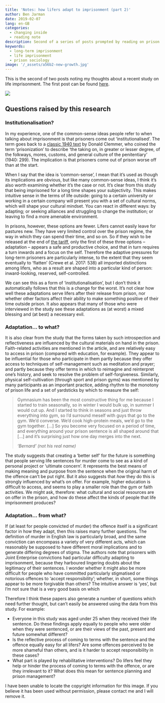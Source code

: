 ```yaml
---
title: 'Notes: how lifers adapt to imprisonment (part 2)'
author: Ben Jarman
date: 2019-02-07
lang: en-GB
categories:
  - changing inside
  - reading note
description: Second of a series of posts prompted by reading on prison adaptation
keywords:
  - long-term imprisonment
  - life imprisonment
  - prison sociology
image: '/_assets/a56b2-new-growth.jpg'
---
```


::: {.callout-note}
This is the second of two posts noting my thoughts about a recent study on life imprisonment. The first post can be found [here](https://changinginside.co.uk/?p=414).
:::

![]({{< meta image >}})

## Questions raised by this research

### Institutionalisation?

In my experience, one of the common-sense ideas people refer to when talking about imprisonment is that prisoners come out 'institutionalised'. The term goes back to a [classic 1940 text](https://books.google.co.uk/books/about/The_Prison_Community.html?id=x7MRCV0-zcYC) by Donald Clemmer, who coined the term 'prisonization' to describe 'the taking on, in greater or lesser degree, of the folkways, mores, customs, and general culture of the penitentiary' (1940: 299). The implication is that prisoners come out of prison worse off than at the start.

When I say that the idea is 'common-sense', I mean that it's used as though its implications are obvious, but like many common-sense ideas, I think it's also worth examining whether it's the case or not. It's clear from this study that being imprisoned for a long time shapes your subjectivity. This makes intuitive sense in the terms of life outside: going to a certain university or working in a certain company will present you with a set of cultural norms, which will shape your cultural mindset. You can react in different ways: by adapting; or seeking alliances and struggling to change the institution; or leaving to find a more amenable environment.

In prisons, however, these options are fewer. Lifers cannot easily leave for pastures new. They have very limited control over the prison regime, the way in which they can spend their time, and so on. So if they wish to be released at the end of [the tariff](https://changinginside.co.uk/what-is-a-life-sentence/), only the first of these three options -- adaptation -- appears a safe and productive choice, and that in turn requires a turn inwards and a focus on the self. Therefore the adaptive pressures for long-term prisoners are particularly intense, to the extent that they seem eventually to 'flatten' (Crewe et al. 2017: 538) all imported distinctions among lifers, who as a result are shaped into a particular kind of person: inward-looking, reserved, self-controlled.

We can see this as a form of 'institutionalisation', but I don't think it automatically follows that this is a change for the worst. It's not clear how well these adaptations serve lifers after their release from prison, nor whether other factors affect their ability to make something positive of their time outside prison. It also appears that many of those who were interviewed in the study see these adaptations as (at worst) a mixed blessing and (at best) a necessary evil.

### Adaptation... to what?

It is also clear from the study that the forms taken by such introspection and reflectiveness are influenced by the cultural materials on hand in the prison. Faith-related activities are mentioned in the article, and are relatively easy to access in prison (compared with education, for example). They appear to be influential for those who participate in them partly because they offer access to techniques of self-management such as meditation and prayer; and partly because they offer terms in which to reimagine and reinterpret one's history, and seek to resolve the problem of self-forgiveness. Similarly, physical self-cultivation (through sport and prison gyms) was mentioned by many participants as an important practice, adding rhythm to the monotony of prison life and a set of yardsticks by which to measure the self:

> Gymnasium has been the most constructive thing for me because I started to train seasonally, so in winter I would bulk up, in summer I would cut up. And I started to think in seasons and just throw everything into gym, so I'd surround meself with guys that go to the gym. We'd converse. We'd cook high-protein meals, we'd go to the gym together. \[...\] So you become very focused on a period of time, and everything around your prison sentence is all shaped around that \[...\] and it's surprising just how one day merges into the next. 
> 
> *'Bernard' (not his real name)*

The study suggests that creating a 'better self' for the future is something that people serving life sentences for murder come to see as a kind of personal project or 'ultimate concern'. It represents the best means of making meaning and purpose from the sentence when the original harm of the offence can't be put right. But it also suggests that *how* they do this is strongly influenced by what's on offer. For example, higher education is difficult to access, and seems to play a smaller role than the gym or faith activities. We might ask, therefore: what cultural and social resources are on offer in the prison, and how do these affect the kinds of people that life imprisonment produces?

### Adaptation... from what?

If (at least for people convicted of murder) the offence itself is a significant factor in how they adapt, then this raises many further questions. The definition of murder in English law is particularly broad, and the same conviction can encompass a variety of very different acts, which can reasonably be supposed to have different moral implications and to generate differing degrees of stigma. The authors note that prisoners with Joint Enterprise convictions had particular difficulty adapting to imprisonment, because they harboured lingering doubts about the legitimacy of their sentences. I wonder whether it might also be more difficult for people who have committed particularly stigmatised or notorious offences to 'accept responsibility'; whether, in short, some things appear to be more forgivable than others? The intuitive answer is 'yes', but I'm not sure that is a very good basis on which

Therefore I think these papers also generate a number of questions which need further thought, but can't easily be answered using the data from this study. For example:

-   Everyone in this study was aged under 25 when they received their life sentence. Do these findings apply equally to people who were older when they were sentenced, or are their views of the past, present and future somewhat different?
-   Is the reflective process of coming to terms with the sentence and the offence equally easy for all lifers? Are some offences perceived to be more shameful than others, and is it harder to accept responsibility in these cases?
-   What part is played by rehabilitative interventions? Do lifers feel they help or hinder the process of coming to terms with the offence, or are they irrelevant to it? What does this mean for sentence planning and prison management?

::: {.callout-note}
I have been unable to locate the copyright information for this image. If you believe it has been used without permission, please contact me and I will remove it.
:::